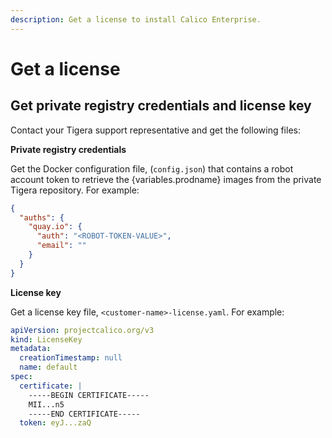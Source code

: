 ```yaml
---
description: Get a license to install Calico Enterprise.
---
```



# Get a license

## Get private registry credentials and license key

Contact your Tigera support representative and get the following files:

**Private registry credentials**

Get the Docker configuration file, (`config.json`) that contains a robot account token to retrieve the {variables.prodname} images from the private Tigera repository. For example:

```json
{
  "auths": {
    "quay.io": {
      "auth": "<ROBOT-TOKEN-VALUE>",
      "email": ""
    }
  }
}
```

**License key**

Get a license key file, `<customer-name>-license.yaml`. For example:

```yaml
apiVersion: projectcalico.org/v3
kind: LicenseKey
metadata:
  creationTimestamp: null
  name: default
spec:
  certificate: |
    -----BEGIN CERTIFICATE-----
    MII...n5
    -----END CERTIFICATE-----
  token: eyJ...zaQ
```
